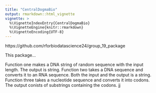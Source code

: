 ```yaml
---
title: "CentralDogmaBio"
output: rmarkdown::html_vignette
vignette: >
  %\VignetteIndexEntry{CentralDogmaBio}
  %\VignetteEngine{knitr::rmarkdown}
  %\VignetteEncoding{UTF-8}
---
```


https://github.com/rforbiodatascience24/group_19_package

This package...

Function one makes a DNA string of random sequence with the input length. The output is string. Function two takes a DNA sequence and converts it to an RNA sequence. Both the input and the output is a string. Function three takes a nucleotide sequence and converts it into codons. The output conists of substrings containing the codons.
jj
